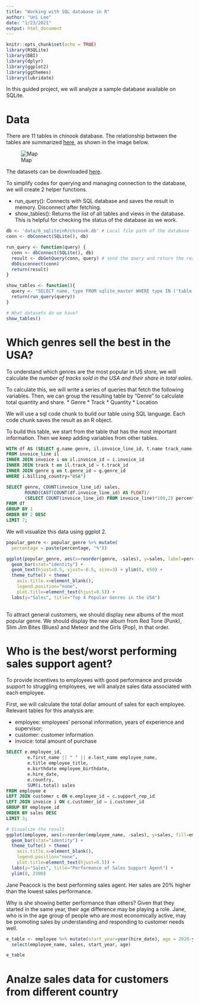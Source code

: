 ```yaml
---
title: "Working with SQL database in R"
author: "Uni Lee"
date: "1/23/2021"
output: html_document
---
```


```r
knitr::opts_chunk$set(echo = TRUE)
library(RSQLite)
library(DBI)
library(dplyr)
library(ggplot2)
library(ggthemes)
library(lubridate)
```

In this guided project, we will analyze a sample database available on SQLite. 

# Data

There are 11 tables in chinook database. The relationship between the tables are summarized [here](https://www.sqlitetutorial.net/sqlite-sample-database/), as shown in the image below.  

![Map](data/6_sqliteinR/database_map.jpg)

The datasets can be downloaded [here](https://www.sqlitetutorial.net/sqlite-sample-database/).

To simplify codes for querying and managing connection to the database, we will create 2 helper functions.

* run_query(): Connects with SQL database and saves the result in memory. Disconnect after fetching. 
* show_tables(): Returns the list of all tables and views in the database. This is helpful for checking the status of the database as we work. 

```r
db <- 'data/6_sqliteinR/chinook.db' # Local file path of the database
conn <- dbConnect(SQLite(), db) 

run_query <- function(query) {
  conn <- dbConnect(SQLite(), db)
  result <- dbGetQuery(conn, query) # send the query and return the result (dbSendQuery + dbFetch)
  dbDisconnect(conn) 
  return(result)
}

show_tables <- function(){
  query <- "SELECT name, type FROM sqlite_master WHERE type IN ('table', 'view')"
  return(run_query(query))
}

# What datasets do we have? 
show_tables()
```

# Which genres sell the best in the USA? 

To understand which genres are the most popular in US store, we will calculate the *number of tracks sold in the USA and their share in total sales*. 

To calculate this, we will write a series of queries that fetch the following variables. Then, we can group the resulting table by "Genre" to calculate total quantity and share.
* Genre 
* Track 
* Quantity 
* Location 

We will use a sql code chunk to build our table using SQL language. Each code chunk saves the result as an R object. 

To build this table, we start from the table that has the most important information. Then we keep adding variables from other tables. 

```sql

WITH df AS (SELECT g.name genre, il.invoice_line_id, t.name track_name, il.quantity 
FROM invoice_line il
INNER JOIN invoice i on il.invoice_id = i.invoice_id
INNER JOIN track t on il.track_id = t.track_id
INNER JOIN genre g on t.genre_id = g.genre_id
WHERE i.billing_country="USA")

SELECT genre, COUNT(invoice_line_id) sales,
       ROUND(CAST(COUNT(df.invoice_line_id) AS FLOAT)/ 
       (SELECT COUNT(invoice_line_id) FROM invoice_line)*100,2) percentage
FROM df
GROUP BY 1
ORDER BY 2 DESC
LIMIT 7;

```

We will visualize this data using ggplot 2. 

```r
popular_genre <- popular_genre %>% mutate(
  percentage = paste(percentage, "%"))

ggplot(popular_genre, aes(x=reorder(genre, -sales), y=sales, label=percentage, fill=genre)) + 
  geom_bar(stat="identity") + 
  geom_text(hjust=0.5, vjust=-0.5, size=3) + ylim(0, 650) + 
  theme_tufte() + theme(
    axis.title.x=element_blank(), 
    legend.position="none", 
    plot.title=element_text(hjust=0.5)) + 
  labs(y="Sales", title="Top 4 Popular Genres in the USA")
                        

```

To attract general customers, we should display new albums of the most popular genre. We should display the new album from Red Tone (Punk), Slim Jim Bites (Blues) and Meteor and the Girls (Pop), in that order. 

# Who is the best/worst performing sales support agent? 

To provide incentives to employees with good performance and provide support to struggling employees, we will analyze sales data associated with each employee. 

First, we will calculate the total dollar amount of sales for each employee. Relevant tables for this analysis are:

* employee: employees' personal information, years of experience and supervisor;
* customer: customer information
* invoice: total amount of purchase 

```sql

SELECT e.employee_id, 
        e.first_name || " " || e.last_name employee_name, 
        e.title employee_title,
        e.birthdate employee_birthdate,
        e.hire_date,
        e.country,
        SUM(i.total) sales
FROM employee e
LEFT JOIN customer c ON e.employee_id = c.support_rep_id
LEFT JOIN invoice i ON c.customer_id = i.customer_id
GROUP BY employee_id
ORDER BY sales DESC
LIMIT 3;
```

```r
# Visualize the result
ggplot(employee, aes(x=reorder(employee_name, -sales), y=sales, fill=employee_name)) + 
  geom_bar(stat="identity") + 
  theme_tufte() + theme(
    axis.title.x=element_blank(), 
    legend.position="none", 
    plot.title=element_text(hjust=0.5)) + 
  labs(y="Sales", title="Performance of Sales Support Agent") + 
  ylim(0, 2300)
```

Jane Peacock is the best performing sales agent. Her sales are 20% higher than the lowest sales performance. 

Why is she showing better performance than others? Given that they started in the same year, their age difference may be playing a role. Jane, who is in the age group of people who are most economically active, may be promoting sales by understanding and responding to customer needs well. 

```r
e_table <- employee %>% mutate(start_year=year(hire_date), age = 2020-year(employee_birthdate)) %>%
  select(employee_name, sales, start_year, age)

e_table 
```

# Analze sales data for customers from different country





